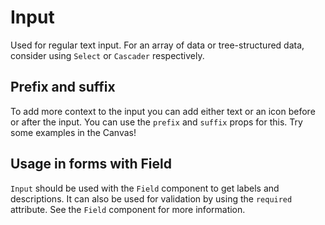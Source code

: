 
# Input

Used for regular text input. For an array of data or tree-structured data, consider using `Select` or `Cascader` respectively.

<Canvas of={InputStories.Simple} />

## Prefix and suffix

To add more context to the input you can add either text or an icon before or after the input. You can use the `prefix` and `suffix` props for this. Try some examples in the Canvas!

## Usage in forms with Field

`Input` should be used with the `Field` component to get labels and descriptions. It can also be used for validation by using the `required` attribute. See the `Field` component for more information.

<ArgTypes of={Input} />
